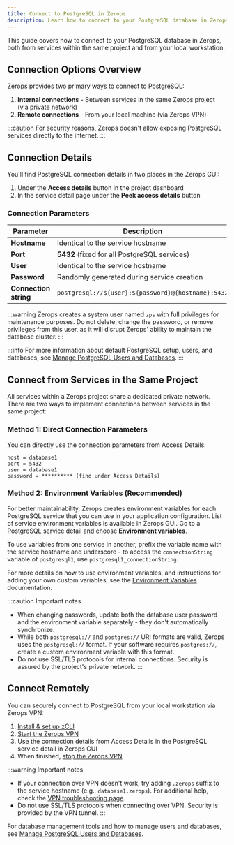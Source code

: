 ```yaml
---
title: Connect to PostgreSQL in Zerops
description: Learn how to connect to your PostgreSQL database in Zerops from various environments.
---
```


This guide covers how to connect to your PostgreSQL database in Zerops, both from services within the same project and from your local workstation.

## Connection Options Overview

Zerops provides two primary ways to connect to PostgreSQL:

1. **Internal connections** - Between services in the same Zerops project (via private network)
2. **Remote connections** - From your local machine (via Zerops VPN)

:::caution
For security reasons, Zerops doesn't allow exposing PostgreSQL services directly to the internet.
:::

## Connection Details

You'll find PostgreSQL connection details in two places in the Zerops GUI:

1. Under the **Access details** button in the project dashboard
2. In the service detail page under the **Peek access details** button

### Connection Parameters

| Parameter             | Description                                                           |
| --------------------- | --------------------------------------------------------------------- |
| **Hostname**          | Identical to the service hostname                                     |
| **Port**              | **5432** (fixed for all PostgreSQL services)                          |
| **User**              | Identical to the service hostname                                     |
| **Password**          | Randomly generated during service creation                            |
| **Connection string** | `postgresql://${user}:${password}@{hostname}:5432`                    |

:::warning
Zerops creates a system user named `zps` with full privileges for maintenance purposes. Do not delete, change the password, or remove privileges from this user, as it will disrupt Zerops' ability to maintain the database cluster.
:::

:::info
For more information about default PostgreSQL setup, users, and databases, see [Manage PostgreSQL Users and Databases](/postgresql/how-to/manage).
:::

## Connect from Services in the Same Project

All services within a Zerops project share a dedicated private network. There are two ways to implement connections between services in the same project:

### Method 1: Direct Connection Parameters

You can directly use the connection parameters from Access Details:

```
host = database1
port = 5432
user = database1
password = ********** (find under Access Details)
```

### Method 2: Environment Variables (Recommended)

For better maintainability, Zerops creates environment variables for each PostgreSQL service that you can use in your application configuration. List of service environment variables is available in Zerops GUI. Go to a PostgreSQL service detail and choose **Environment variables**.

To use variables from one service in another, prefix the variable name with the service hostname and underscore - to access the `connectionString` variable of `postgresql1`, use `postgresql1_connectionString`.

For more details on how to use environment variables, and instructions for adding your own custom variables, see the [Environment Variables](/features/env-variables) documentation.

:::caution Important notes
- When changing passwords, update both the database user password and the environment variable separately - they don't automatically synchronize.
- While both `postgresql://` and `postgres://` URI formats are valid, Zerops uses the `postgresql://` format. If your software requires `postgres://`, create a custom environment variable with this format.
- Do not use SSL/TLS protocols for internal connections. Security is assured by the project's private network.
:::

## Connect Remotely

You can securely connect to PostgreSQL from your local workstation via Zerops VPN:

1. [Install & set up zCLI](/references/cli)
2. [Start the Zerops VPN](/references/vpn#start-vpn)
3. Use the connection details from Access Details in the PostgreSQL service detail in Zerops GUI
4. When finished, [stop the Zerops VPN](/references/vpn#stop-vpn)

:::warning Important notes
* If your connection over VPN doesn't work, try adding `.zerops` suffix to the service hostname (e.g., `database1.zerops`). For additional help, check the [VPN troubleshooting page](/references/vpn/troubleshooting).
* Do not use SSL/TLS protocols when connecting over VPN. Security is provided by the VPN tunnel.
:::

For database management tools and how to manage users and databases, see [Manage PostgreSQL Users and Databases](/postgresql/how-to/manage).